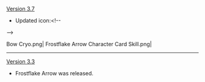{{Change History/Header}}
[[Version 3.7]]
* Updated icon:<!--
--><gallery>
Bow Cryo.png|{{Color|Old}}
Frostflake Arrow Character Card Skill.png|{{Color|New}}
</gallery>
----
[[Version 3.3]]
* Frostflake Arrow was released.